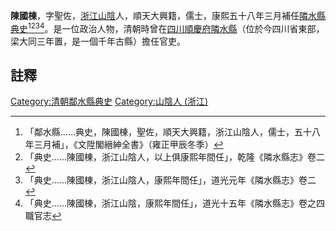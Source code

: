 {{vfd|沒有足夠的可靠資料來源能夠讓這個條目符合[[Wikipedia:關注度|Wikipedia:關注度]]中的標準|date=2022/06/27}}
{{明清人物信息框
| 姓名 =陳國棟
| 最高職務 = [[四川|四川]][[隣水縣|隣水縣]][[典史|典史]]
| 國家 = 大清
| 籍貫 = [[浙江|浙江]][[山陰縣_(浙江省)|山陰]]
| 字號 = 
| 出生日期 = ？年？月？日
| 逝世日期 = ？年？月？日
| 墓葬 = 
| 配偶 =  
| 親屬 = 曾祖、祖、父，母
| 出身 = 
| 著作 =  
*
}}
'''陳國棟'''{{BD|？年||？年||}}，字聖佐，[[浙江|浙江]][[山陰縣_(浙江省)|山陰]]人，順天大興籍，儒士，康熙五十八年三月補任[[隣水縣|隣水縣]][[典史|典史]]<ref>「鄰水縣……典史，陳國棟，聖佐，順天大興籍，浙江山陰人，儒士，五十八年三月補」，《文陞閣縉紳全書》（雍正甲辰冬季）</ref><ref>「典史……陳國棟，浙江山陰人，以上俱康熙年間任」，乾隆《隣水縣志》卷二</ref><ref>「典史……陳國棟，浙江山陰人，康熙年間任」，道光元年《隣水縣志》卷二</ref><ref>「典史……陳國棟，浙江山陰，康熙年間任」，道光十五年《隣水縣志》卷之四職官志</ref>。是一位政治人物，清朝時曾在[[四川|四川]][[順慶府|順慶府]][[隣水縣|隣水縣]]（位於今四川省東部，梁大同三年置，是一個千年古縣）擔任官吏。
==註釋==
{{reflist}}
{{清朝人物小作品}}
[[Category:清朝鄰水縣典史|Category:清朝鄰水縣典史]]
[[Category:山陰人_(浙江)|Category:山陰人 (浙江)]]